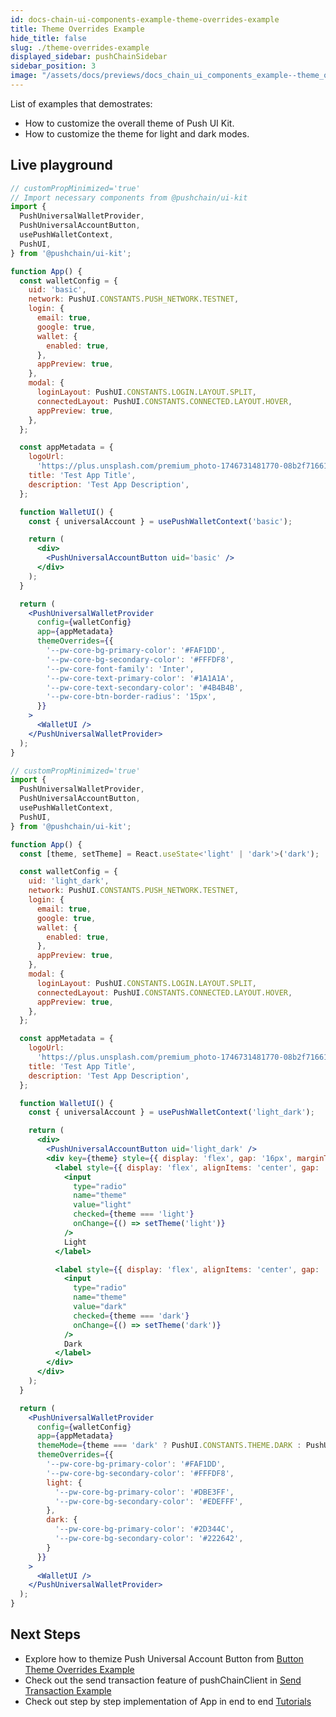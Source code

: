 ```yaml
---
id: docs-chain-ui-components-example-theme-overrides-example
title: Theme Overrides Example
hide_title: false
slug: ./theme-overrides-example
displayed_sidebar: pushChainSidebar
sidebar_position: 3
image: "/assets/docs/previews/docs_chain_ui_components_example--theme_overrides_example.png"
---
```


<head>
  <title>Theme Overrides Example | Examples | UI Kit | Push Chain Docs</title>
</head>


<!-- Content Start -->

List of examples that demostrates:
- How to customize the overall theme of Push UI Kit.
- How to customize the theme for light and dark modes.

## Live playground

<Tabs className="liveplaytab" groupId="theme-overrides-example">
  <TabItem value="basic" label="Basic" default>

```jsx live
// customPropMinimized='true'
// Import necessary components from @pushchain/ui-kit
import {
  PushUniversalWalletProvider,
  PushUniversalAccountButton,
  usePushWalletContext,
  PushUI,
} from '@pushchain/ui-kit';

function App() {
  const walletConfig = {
    uid: 'basic',
    network: PushUI.CONSTANTS.PUSH_NETWORK.TESTNET,
    login: {
      email: true,
      google: true,
      wallet: {
        enabled: true,
      },
      appPreview: true,
    },
    modal: {
      loginLayout: PushUI.CONSTANTS.LOGIN.LAYOUT.SPLIT,
      connectedLayout: PushUI.CONSTANTS.CONNECTED.LAYOUT.HOVER,
      appPreview: true,
    },
  };

  const appMetadata = {
    logoUrl:
      'https://plus.unsplash.com/premium_photo-1746731481770-08b2f71661d0?q=80&w=2671&auto=format&fit=crop&ixlib=rb-4.1.0&ixid=M3wxMjA3fDB8MHxwaG90by1wYWdlfHx8fGVufDB8fHx8fA%3D%3D',
    title: 'Test App Title',
    description: 'Test App Description',
  };

  function WalletUI() {
    const { universalAccount } = usePushWalletContext('basic');

    return (
      <div>
        <PushUniversalAccountButton uid='basic' />
      </div>
    );
  }

  return (
    <PushUniversalWalletProvider
      config={walletConfig}
      app={appMetadata}
      themeOverrides={{
        '--pw-core-bg-primary-color': '#FAF1DD',
        '--pw-core-bg-secondary-color': '#FFFDF8',
        '--pw-core-font-family': 'Inter',
        '--pw-core-text-primary-color': '#1A1A1A',
        '--pw-core-text-secondary-color': '#4B4B4B',
        '--pw-core-btn-border-radius': '15px',
      }}
    >
      <WalletUI />
    </PushUniversalWalletProvider>
  );
}
```
</TabItem>

<TabItem value="light_dark" label="Light / Dark">

```jsx live
// customPropMinimized='true'
import {
  PushUniversalWalletProvider,
  PushUniversalAccountButton,
  usePushWalletContext,
  PushUI,
} from '@pushchain/ui-kit';

function App() {
  const [theme, setTheme] = React.useState<'light' | 'dark'>('dark');

  const walletConfig = {
    uid: 'light_dark',
    network: PushUI.CONSTANTS.PUSH_NETWORK.TESTNET,
    login: {
      email: true,
      google: true,
      wallet: {
        enabled: true,
      },
      appPreview: true,
    },
    modal: {
      loginLayout: PushUI.CONSTANTS.LOGIN.LAYOUT.SPLIT,
      connectedLayout: PushUI.CONSTANTS.CONNECTED.LAYOUT.HOVER,
      appPreview: true,
    },
  };

  const appMetadata = {
    logoUrl:
      'https://plus.unsplash.com/premium_photo-1746731481770-08b2f71661d0?q=80&w=2671&auto=format&fit=crop&ixlib=rb-4.1.0&ixid=M3wxMjA3fDB8MHxwaG90by1wYWdlfHx8fGVufDB8fHx8fA%3D%3D',
    title: 'Test App Title',
    description: 'Test App Description',
  };

  function WalletUI() {
    const { universalAccount } = usePushWalletContext('light_dark');

    return (
      <div>
        <PushUniversalAccountButton uid='light_dark' />
        <div key={theme} style={{ display: 'flex', gap: '16px', marginTop: '8px'}}>
          <label style={{ display: 'flex', alignItems: 'center', gap: '4px' }}>
            <input
              type="radio"
              name="theme"
              value="light"
              checked={theme === 'light'}
              onChange={() => setTheme('light')}
            />
            Light
          </label>

          <label style={{ display: 'flex', alignItems: 'center', gap: '4px' }}>
            <input
              type="radio"
              name="theme"
              value="dark"
              checked={theme === 'dark'}
              onChange={() => setTheme('dark')}
            />
            Dark
          </label>
        </div>
      </div>
    );
  }

  return (
    <PushUniversalWalletProvider
      config={walletConfig}
      app={appMetadata}
      themeMode={theme === 'dark' ? PushUI.CONSTANTS.THEME.DARK : PushUI.CONSTANTS.THEME.LIGHT}
      themeOverrides={{
        '--pw-core-bg-primary-color': '#FAF1DD',
        '--pw-core-bg-secondary-color': '#FFFDF8',
        light: {
          '--pw-core-bg-primary-color': '#DBE3FF',
          '--pw-core-bg-secondary-color': '#EDEFFF',
        },
        dark: {
          '--pw-core-bg-primary-color': '#2D344C',
          '--pw-core-bg-secondary-color': '#222642',
        }
      }}
    >
      <WalletUI />
    </PushUniversalWalletProvider>
  );
}
```

</TabItem>

</Tabs>

## Next Steps
- Explore how to themize Push Universal Account Button from [Button Theme Overrides Example](/docs/chain/ui-kit/examples/button-theme-overrides-example)
- Check out the send transaction feature of pushChainClient in [Send Transaction Example](/docs/chain/ui-kit/examples/send-transaction-example)
- Check out step by step implementation of App in end to end [Tutorials](/docs/chain/tutorials)